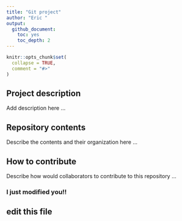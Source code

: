 ```yaml
---
title: "Git project"
author: "Eric "
output: 
  github_document:
    toc: yes
    toc_depth: 2
---
```



```r
knitr::opts_chunk$set(
  collapse = TRUE,
  comment = "#>"
)
```

## Project description

Add description here ...


## Repository contents

Describe the contents and their organization here ...


## How to contribute

Describe how would collaborators to contribute to this repository ...

### I just modified you!!

## edit this file 
